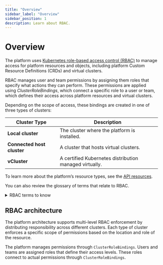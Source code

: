 ```yaml
---
title: "Overview"
sidebar_label: "Overview"
sidebar_position: 1
description: Learn about RBAC.
---
```


# Overview

The platform uses [Kubernetes role-based access control (RBAC)](https://kubernetes.io/docs/reference/access-authn-authz/rbac/) to manage access for platform resources and objects, including platform Custom Resource Definitions (CRDs) and virtual clusters.

RBAC manages user and team permissions by assigning them roles that specify what actions they can perform. These permissions are applied using *ClusterRoleBindings*, which connect a specific role to a user or team, which defines their access across platform resources and virtual clusters.

Depending on the scope of access, these bindings are created in one of three types of clusters:

| Cluster Type | Description |
| --- | --- |
| **Local cluster** | The cluster where the platform is installed. |
| **Connected host cluster** | A cluster that hosts virtual clusters. |
| **vCluster** | A certified Kubernetes distribution managed virtually.|

To learn more about the platform’s resource types, see the [API resources](https://www.vcluster.com/docs/platform/api/use-api).

You can also review the glossary of terms that relate to RBAC.

<details>
<summary>RBAC terms to know</summary>
    
| Component | Description | Relationship |
| --- | --- | --- |
| User | Individual identity that can access the system | Can be assigned roles directly or through team membership.  |
| Team | Logical grouping of users with shared access rights | Simplifies permission management by allowing role assignment to multiple users. |
| Group | SSO identity provider attribute | Maps external identity groups to platform Teams for automatic assignment. |
| ClusterRoleTemplate | Defines reusable permission sets | Extends Kubernetes RBAC with platform resources |
| Project | Primary boundary for access control | Contains resources and defines which users/teams can access clusters and templates |
| Project Role | Special role with loft.sh/project-role: "true" label | Available in UI for assignment within projects |
| Permission Level | Degree of access granted | Ranges from view-only to full administrative control |
| Security Layer | Components of defense-in-depth approach | Includes identity management, RBAC policies, namespace isolation, and network policies |
| Virtual Cluster | Isolated Kubernetes environment | Provides full API compatibility while sharing infrastructure |
| Namespace | Enhanced namespace with management capabilities | Offers more granular control than standard Kubernetes namespaces |

</details>


## RBAC architecture

The platform architecture supports multi-level RBAC enforcement by distributing responsibility across different clusters. Each type of cluster enforces a specific scope of permissions based on the location and role of the resource.

The platform manages permissions through `ClusterRoleBindings`. Users and teams are assigned roles that define their access levels. These roles connect to actual permissions through `ClusterRoleBindings`.
